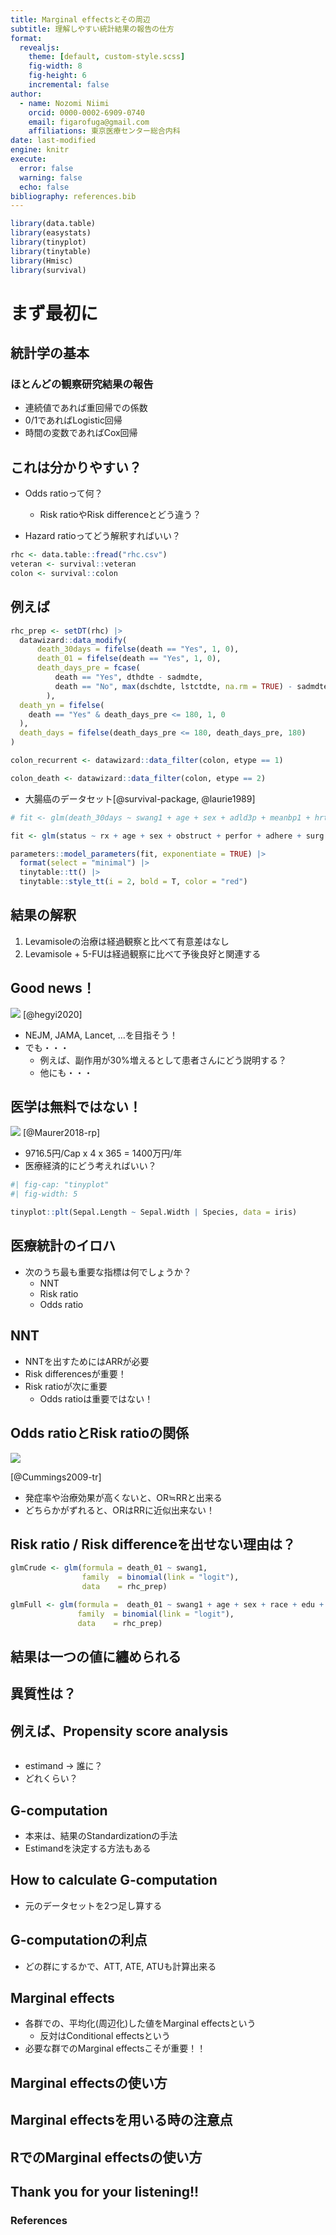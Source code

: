 ```yaml
---
title: Marginal effectsとその周辺
subtitle: 理解しやすい統計結果の報告の仕方
format:
  revealjs:
    theme: [default, custom-style.scss]
    fig-width: 8
    fig-height: 6
    incremental: false
author:
  - name: Nozomi Niimi
    orcid: 0000-0002-6909-0740
    email: figarofuga@gmail.com
    affiliations: 東京医療センター総合内科
date: last-modified
engine: knitr
execute: 
  error: false
  warning: false
  echo: false
bibliography: references.bib
---
```


```r

library(data.table)
library(easystats)
library(tinyplot)
library(tinytable)
library(Hmisc)
library(survival)

```

# まず最初に

## 統計学の基本

### ほとんどの観察研究結果の報告

-   連続値であれば重回帰での係数
-   0/1であればLogistic回帰
-   時間の変数であればCox回帰

## これは分かりやすい？

-   Odds ratioって何？

    -   Risk ratioやRisk differenceとどう違う？

-   Hazard ratioってどう解釈すればいい？

```r
rhc <- data.table::fread("rhc.csv")
veteran <- survival::veteran
colon <- survival::colon
```

## 例えば

```r

rhc_prep <- setDT(rhc) |> 
  datawizard::data_modify(
      death_30days = fifelse(death == "Yes", 1, 0),
      death_01 = fifelse(death == "Yes", 1, 0),
      death_days_pre = fcase(
          death == "Yes", dthdte - sadmdte, 
          death == "No", max(dschdte, lstctdte, na.rm = TRUE) - sadmdte
        ), 
  death_yn = fifelse(
    death == "Yes" & death_days_pre <= 180, 1, 0
  ), 
  death_days = fifelse(death_days_pre <= 180, death_days_pre, 180)
)

colon_recurrent <- datawizard::data_filter(colon, etype == 1)

colon_death <- datawizard::data_filter(colon, etype == 2)


```

-   大腸癌のデータセット[@survival-package, @laurie1989]

```r

# fit <- glm(death_30days ~ swang1 + age + sex + adld3p + meanbp1 + hrt1 + resp1 + crea1 , data = rhc_prep, family = binomial)

fit <- glm(status ~ rx + age + sex + obstruct + perfor + adhere + surg + nodes, data = colon_death, family = binomial)

parameters::model_parameters(fit, exponentiate = TRUE) |> 
  format(select = "minimal") |> 
  tinytable::tt() |> 
  tinytable::style_tt(i = 2, bold = T, color = "red")

```

## 結果の解釈

1.  Levamisoleの治療は経過観察と比べて有意差はなし
2.  Levamisole + 5-FUは経過観察に比べて予後良好と関連する

## Good news！

![](image/impact_factor.png) [@hegyi2020]

-   NEJM, JAMA, Lancet, ...を目指そう！
-   でも・・・
    -   例えば、副作用が30%増えるとして患者さんにどう説明する？
    -   他にも・・・

## 医学は無料ではない！

![](image/tafamidis.png) [@Maurer2018-rp]

-   9716.5円/Cap x 4 x 365 = 1400万円/年
-   医療経済的にどう考えればいい？

```r
#| fig-cap: "tinyplot"
#| fig-width: 5

tinyplot::plt(Sepal.Length ~ Sepal.Width | Species, data = iris)

```

## 医療統計のイロハ


-   次のうち最も重要な指標は何でしょうか？
    -   NNT
    -   Risk ratio
    -   Odds ratio

## NNT

-   NNTを出すためにはARRが必要
-   Risk differencesが重要！
-   Risk ratioが次に重要
    -   Odds ratioは重要ではない！

## Odds ratioとRisk ratioの関係

![](image/or_rr.png)

[@Cummings2009-tr]

-   発症率や治療効果が高くないと、OR≒RRと出来る
-   どちらかがずれると、ORはRRに近似出来ない！

## Risk ratio / Risk differenceを出せない理由は？



```r

glmCrude <- glm(formula = death_01 ~ swang1,
                family  = binomial(link = "logit"),
                data    = rhc_prep)

glmFull <- glm(formula =  death_01 ~ swang1 + age + sex + race + edu + income + ninsclas + cat1 + das2d3pc + dnr1 + ca + surv2md1 + aps1 + scoma1 + wtkilo1 + temp1 + meanbp1 + resp1 + hrt1 + pafi1 + paco21 + ph1 + wblc1 + hema1 + sod1 + pot1 + crea1 + bili1 + alb1 + resp + card + neuro + gastr + renal + meta + hema + seps + trauma + ortho + cardiohx + chfhx + dementhx + psychhx + chrpulhx + renalhx + liverhx + gibledhx + malighx + immunhx + transhx + amihx,
               family  = binomial(link = "logit"),
               data    = rhc_prep)

```

## 結果は一つの値に纏められる

## 異質性は？


## 例えば、Propensity score analysis

```r

```

-   estimand -> 誰に？
-   どれくらい？

## G-computation

-   本来は、結果のStandardizationの手法
-   Estimandを決定する方法もある

## How to calculate G-computation

-   元のデータセットを2つ足し算する


## G-computationの利点

-   どの群にするかで、ATT, ATE, ATUも計算出来る

## Marginal effects

-   各群での、平均化(周辺化)した値をMarginal effectsという
    -   反対はConditional effectsという
-   必要な群でのMarginal effectsこそが重要！！

## Marginal effectsの使い方



## Marginal effectsを用いる時の注意点


## RでのMarginal effectsの使い方


## Thank you for your listening!!



### References

::: {#refs}
:::
